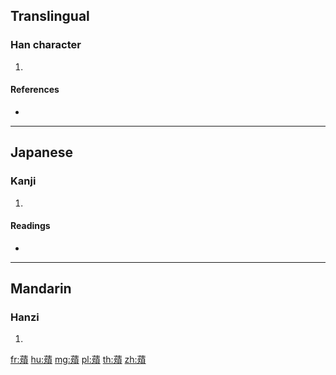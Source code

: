 {{character info/new}}
==Translingual==

===Han character===
{{Han char|rn=140|rad=艸|as=13|sn=19|four=44886|canj=TFMC}}

# {{defn|Han|sort=艸13}}

====References====
* {{Han ref|kx=1061.310|dkj=32132|dj=1525.260|hdz=53306.080|uh=85A0|ud=34208|bh=EDF8|bd=60920}}

----

==Japanese==

===Kanji===
{{ja-kanji|grade=|rs=艸13}}

# {{defn|lang=ja|sort=艸13}}

====Readings====
* {{ja-readings|on=[[はん]] (han), [[ぼん]] (bon)|kun=[[はますげ]] (hamasuge)|nanori=}}

----

==Mandarin==

===Hanzi===
{{cmn-hanzi|pin=[[fán]] ([[fan2]]), [[xiè]] ([[xie4]])|wg=fan<sup>2</sup>, hsieh<sup>4</sup>}}

# {{defn|lang=cmn|sort=艸13}}

[[fr:薠]]
[[hu:薠]]
[[mg:薠]]
[[pl:薠]]
[[th:薠]]
[[zh:薠]]